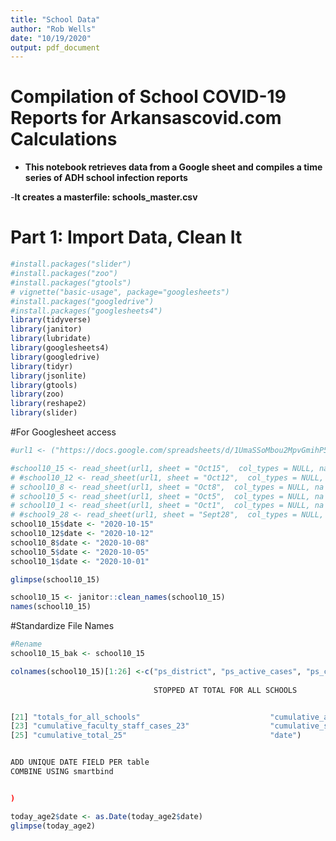 ```yaml
---
title: "School Data"
author: "Rob Wells"
date: "10/19/2020"
output: pdf_document
---
```


# Compilation of School COVID-19 Reports for Arkansascovid.com Calculations

- **This notebook retrieves data from a Google sheet and compiles a time series of ADH school infection reports**

-**It creates a masterfile: schools_master.csv**

# Part 1: Import Data, Clean It

```r
#install.packages("slider")
#install.packages("zoo")
#install.packages("gtools")
# vignette("basic-usage", package="googlesheets")
#install.packages("googledrive")
#install.packages("googlesheets4")
library(tidyverse)
library(janitor)
library(lubridate)
library(googlesheets4)
library(googledrive)
library(tidyr)
library(jsonlite)
library(gtools)
library(zoo)  
library(reshape2)
library(slider)

```



#For Googlesheet access
```r
#url1 <- ("https://docs.google.com/spreadsheets/d/1UmaSSoMbou2MpvGmihP5cZPNqBnaxqIH60cs10sShB8/edit?usp=sharing")

#school10_15 <- read_sheet(url1, sheet = "Oct15",  col_types = NULL, na = "",trim_ws = TRUE)
# #school10_12 <- read_sheet(url1, sheet = "Oct12",  col_types = NULL, na = "",trim_ws = TRUE)
# school10_8 <- read_sheet(url1, sheet = "Oct8",  col_types = NULL, na = "",trim_ws = TRUE)
# school10_5 <- read_sheet(url1, sheet = "Oct5",  col_types = NULL, na = "",trim_ws = TRUE)
# school10_1 <- read_sheet(url1, sheet = "Oct1",  col_types = NULL, na = "",trim_ws = TRUE)
# #school9_28 <- read_sheet(url1, sheet = "Sept28",  col_types = NULL, na = "",trim_ws = TRUE)
school10_15$date <- "2020-10-15"
school10_12$date <- "2020-10-12"
school10_8$date <- "2020-10-08"
school10_5$date <- "2020-10-05"
school10_1$date <- "2020-10-01"
```


```r
glimpse(school10_15)
```

```r
school10_15 <- janitor::clean_names(school10_15)
names(school10_15)
```

#Standardize File Names

```r
#Rename
school10_15_bak <- school10_15

colnames(school10_15)[1:26] <-c("ps_district", "ps_active_cases", "ps_cumulative_faculty_staff_cases", "ps_cumulative_student_cases", "ps_cumulative_total", "pvt_school", "pvt_active_cases", "pvt_cumulative_faculty_staff_cases", "pvt_cumulative_student_cases", "pvt_cumulative_total", "college", "college_active_cases", "college_cumulative_faculty_staff_cases", "college_cumulative_student_cases", "college_cumulative_total", "total_schools_less_5_active_cases", "less5_active_cases", "less5_cumulative_faculty_staff_cases", "less5_cumulative_student_cases", "less5_cumulative_total"
 
                                STOPPED AT TOTAL FOR ALL SCHOOLS


[21] "totals_for_all_schools"                             "cumulative_active_cases_22"                        
[23] "cumulative_faculty_staff_cases_23"                  "cumulative_student_cases_24"                       
[25] "cumulative_total_25"                                "date")


ADD UNIQUE DATE FIELD PER table
COMBINE USING smartbind


)

today_age2$date <- as.Date(today_age2$date)
glimpse(today_age2)
```